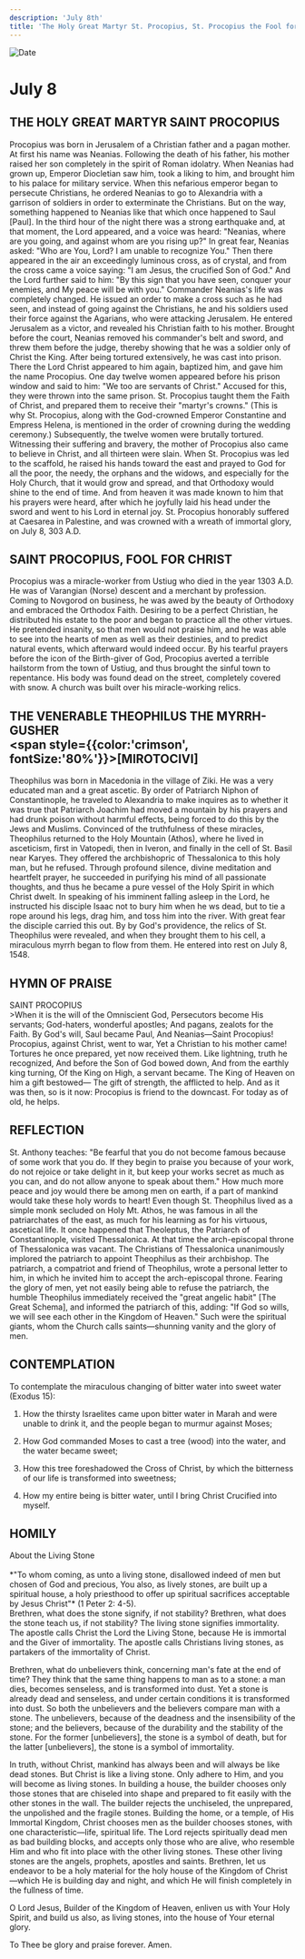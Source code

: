 ```yaml
---
description: 'July 8th'
title: 'The Holy Great Martyr St. Procopius, St. Procopius the Fool for Christ, Venerable Theophilus the Myrrh-Gusher'
---
```


<CustomPaginator />
<RunningHead />

<Image src="/title-imprint.png" height={68} width={50} alt="Date" className="title-imprint"/>

# <div id="date">July <Image className="four-dot" src="/four-dot.png" height={15} width={15} alt="" />8</div>

## THE HOLY GREAT MARTYR SAINT PROCOPIUS

Procopius was born in Jerusalem of a Christian father and a pagan mother. At first his name was Neanias. Following the death of his father, his mother raised her son completely in the spirit of Roman idolatry. When Neanias had grown up, Emperor Diocletian saw him, took a liking to him, and brought him to his palace for military service. When this nefarious emperor began to persecute Christians, he ordered Neanias to go to Alexandria with a garrison of soldiers in order to exterminate the Christians. But on the way, something happened to Neanias like that which once happened to Saul [Paul]. In the third hour of the night there was a strong earthquake and, at that moment, the Lord appeared, and a voice was heard: "Neanias, where are you going, and against whom are you rising up?" In great fear, Neanias asked: "Who are You, Lord? I am unable to recognize You." Then there appeared in the air an exceedingly luminous cross, as of crystal, and from the cross came a voice saying: "I am Jesus, the crucified Son of God." And the Lord further said to him: "By this sign that you have seen, conquer your enemies, and My peace will be with you." Commander Neanias's life was completely changed.  He issued an order to make a cross such as he had seen, and instead of going against the Christians, he and his soldiers used their force against the Agarians, who were attacking Jerusalem. He entered Jerusalem as a victor, and revealed his Christian faith to his mother. Brought before the court, Neanias removed his commander's belt and sword, and threw them before the judge, thereby showing that he was a soldier only of Christ the King. After being tortured extensively, he was cast into prison. There the Lord Christ appeared to him again, baptized him, and gave him the name Procopius. One day twelve women appeared before his prison window and said to him: "We too are servants of Christ." Accused for this, they were thrown into the same prison. St. Procopius taught them the Faith of Christ, and prepared them to receive their "martyr's crowns." (This is why St. Procopius, along with the God-crowned Emperor Constantine and Empress Helena, is mentioned in the order of crowning during the wedding ceremony.)  Subsequently, the twelve women were brutally tortured. Witnessing their suffering and bravery, the mother of Procopius also came to believe in Christ, and all thirteen were slain. When St. Procopius was led to the scaffold, he raised his hands toward the east and prayed to God for all the poor, the needy, the orphans and the widows, and especially for the Holy Church, that it would grow and spread, and that Orthodoxy would shine to the end of time. And from heaven it was made known to him that his prayers were heard, after which he joyfully laid his head under the sword and went to his Lord in eternal joy. St. Procopius honorably suffered at Caesarea in Palestine, and was crowned with a wreath of immortal glory, on July 8, 303 A.D.

## SAINT PROCOPIUS, FOOL FOR CHRIST

Procopius was a miracle-worker from Ustiug who died in the year 1303 A.D. He was of Varangian (Norse) descent and a merchant by profession. Coming to Novgorod on business, he was awed by the beauty of Orthodoxy and embraced the Orthodox Faith. Desiring to be a perfect Christian, he distributed his estate to the poor and began to practice all the other virtues. He pretended insanity, so that men would not praise him, and he was able to see into the hearts of men as well as their destinies, and to predict natural events, which afterward would indeed occur. By his tearful prayers before the icon of the Birth-giver of God, Procopius averted a terrible hailstorm from the town of Ustiug, and thus brought the sinful town to repentance. His body was found dead on the street, completely covered with snow. A church was built over his miracle-working relics.

## THE VENERABLE THEOPHILUS THE MYRRH-GUSHER <br /><span style={{color:'crimson', fontSize:'80%'}}>[MIROTOCIVI]</span>

Theophilus was born in Macedonia in the village of Ziki. He was a very educated man and a great ascetic. By order of Patriarch Niphon of Constantinople, he traveled to Alexandria to make inquires as to whether it was true that Patriarch Joachim had moved a mountain by his prayers and had drunk poison without harmful effects, being forced to do this by the Jews and Muslims. Convinced of the truthfulness of these miracles, Theophilus returned to the Holy Mountain (Athos), where he lived in asceticism, first in Vatopedi, then in Iveron, and finally in the cell of St. Basil near Karyes. They offered the archbishopric of Thessalonica to this holy man, but he refused. Through profound silence, divine meditation and heartfelt prayer, he succeeded in purifying his mind of all passionate thoughts, and thus he became a pure vessel of the Holy Spirit in which Christ dwelt. In speaking of his imminent falling asleep in the Lord, he instructed his disciple Isaac not to bury him when he ws dead, but to tie a rope around his legs, drag him, and toss him into the river. With great fear the disciple carried this out. By by God's providence, the relics of St. Theophilus were revealed, and when they brought them to his cell, a miraculous myrrh began to flow from them. He entered into rest on July 8, 1548.


## HYMN OF PRAISE
<div style={{textAlign:'center', color:'crimson', fontWeight:'bold'}}>
SAINT PROCOPIUS
</div>
>When it is the will of the Omniscient God,  
Persecutors become His servants;  
God-haters, wonderful apostles;  
And pagans, zealots for the Faith.  
By God's will, Saul became Paul,  
And Neanias—Saint Procopius!  
Procopius, against Christ, went to war,  
Yet a Christian to his mother came!  
Tortures he once prepared, yet now received them.  
Like lightning, truth he recognized,  
And before the Son of God bowed down,  
And from the earthly king turning,  
Of the King on High, a servant became.  
The King of Heaven on him a gift bestowed—  
The gift of strength, the afflicted to help.  
And as it was then, so is it now:  
Procopius is friend to the downcast.  
For today as of old, he helps.  


## REFLECTION

St. Anthony teaches: "Be fearful that you do not become famous because of some work that you do. If they begin to praise you because of your work, do not rejoice or take delight in it, but keep your works secret as much as you can, and do not allow anyone to speak about them." How much more peace and joy would there be among men on earth, if a part of mankind would take these holy words to heart! Even though St. Theophilus lived as a simple monk secluded on Holy Mt. Athos, he was famous in all the patriarchates of the east, as much for his learning as for his virtuous, ascetical life. It once happened that Theoleptus, the Patriarch of Constantinople, visited Thessalonica. At that time the arch-episcopal throne of Thessalonica was vacant. The Christians of Thessalonica unanimously implored the patriarch to appoint Theophilus as their archbishop. The patriarch, a compatriot and friend of Theophilus, wrote a personal letter to him, in which he invited him to accept the arch-episcopal throne. Fearing the glory of men, yet not easily being able to refuse the patriarch, the humble Theophilus immediately received the "great angelic habit" [The Great Schema], and informed the patriarch of this, adding: "If God so wills, we will see each other in the Kingdom of Heaven." Such were the spiritual giants, whom the Church calls saints—shunning vanity and the glory of men.


## CONTEMPLATION

To contemplate the miraculous changing of bitter water into sweet water (Exodus 15):

1. How the thirsty Israelites came upon bitter water in Marah and were unable to drink it, and the people began to murmur against Moses;

2. How God commanded Moses to cast a tree (wood) into the water, and the water became sweet;

3. How this tree foreshadowed the Cross of Christ, by which the bitterness of our life is transformed into sweetness;

4. How my entire being is bitter water, until I bring Christ Crucified into myself.


## HOMILY
<div style={{textAlign:'center', color:'crimson', fontWeight:'bold'}}>
About the Living Stone
</div>
<br />
<div style={{textAlign:'right'}}>
*"To whom coming, as unto a living stone, disallowed indeed of men but chosen of God and precious, You also, as lively stones, are built up a spiritual house, a holy priesthood to offer up spiritual sacrifices acceptable by Jesus Christ"* (1 Peter 2: 4-5).
</div>
Brethren, what does the stone signify, if not stability? Brethren, what does the stone teach us, if not stability? The living stone signifies immortality. The apostle calls Christ the Lord the Living Stone, because He is immortal and the Giver of immortality. The apostle calls Christians living stones, as partakers of the immortality of Christ.

Brethren, what do unbelievers think, concerning man's fate at the end of time? They think that the same thing happens to man as to a stone: a man dies, becomes senseless, and is transformed into dust. Yet a stone is already dead and senseless, and under certain conditions it is transformed into dust. So both the unbelievers and the believers compare man with a stone. The unbelievers, because of the deadness and the insensibility of the stone; and the believers, because of the durability and the stability of the stone. For the former [unbelievers], the stone is a symbol of death, but for the latter [unbelievers], the stone is a symbol of immortality.

In truth, without Christ, mankind has always been and will always be like dead stones. But Christ is like a living stone. Only adhere to Him, and you will become as living stones. In building a house, the builder chooses only those stones that are chiseled into shape and prepared to fit easily with the other stones in the wall. The builder rejects the unchiseled, the unprepared, the unpolished and the fragile stones. Building the home, or a temple, of His Immortal Kingdom, Christ chooses men as the builder chooses stones, with one characteristic—life, spiritual life. The Lord rejects spiritually dead men as bad building blocks, and accepts only those who are alive, who resemble Him and who fit into place with the other living stones. These other living stones are the angels, prophets, apostles and saints. Brethren, let us endeavor to be a holy material for the holy house of the Kingdom of Christ—which He is building day and night, and which He will finish completely in the fullness of time.

O Lord Jesus, Builder of the Kingdom of Heaven, enliven us with Your Holy Spirit, and build us also, as living stones, into the house of Your eternal glory.

To Thee be glory and praise forever. Amen.